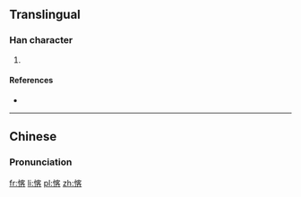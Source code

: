 ==Translingual==

===Han character===
{{Han char|rn=61|rad=心|as=09|sn=12|four=93064|canj=PJHR|ids=⿰忄客}}

# {{defn|Han|sort=心09}}

====References====
* {{Han ref|kx=0395.090|dkj=10943|dj=0731.190|hdz=42331.080|uh=6118|ud=24856|bh=D94B|bd=55627}}

----

==Chinese==
{{zh-forms}}

===Pronunciation===
{{zh-pron
|m=qià,kè
|c=kok3
|mc=
|oc=
|ma=
|cat=
}}

[[fr:愘]]
[[li:愘]]
[[pl:愘]]
[[zh:愘]]
